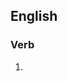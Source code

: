 ==English==

===Verb===
{{head|en|verb form}}

# {{present participle of|synchronise|lang=en|nocat=1}}